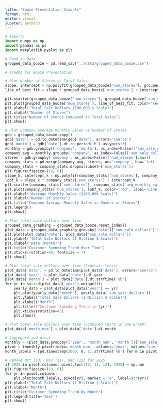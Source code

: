 ```yaml
---
title: "Booze Presentation Visuals"
format: html
editor: visual
jupyter: python3
---
```


```python
# Imports 
import numpy as np 
import pandas as pd 
import matplotlib.pyplot as plt

# Read in Data
grouped_data_booze = pd.read_csv("../data/grouped_data_booze.csv")

# Graphs for Booze Presentation

# Plot Number of Stores vs Total Sales
slope, intercept = np.polyfit(grouped_data_booze['num_stores'], grouped_data_booze['sum_sale_dollars'], 1)
line_of_best_fit = slope * grouped_data_booze['num_stores'] + intercept

plt.scatter(grouped_data_booze['num_stores'], grouped_data_booze['sum_sale_dollars']) 
plt.plot(grouped_data_booze['num_stores'], line_of_best_fit, color='red', label='Line of Best Fit') 
plt.ylabel("Total Sale Dollars (100,000 $ Scale)") 
plt.xlabel("Number of Stores") 
plt.title("Number of Stores Compared to Total Sales") 
plt.show()

# Plot Company Average Monthly Sales vs Number of Stores
gdb = grouped_data_booze.copy() 
gdb['date'] = pd.to_datetime(gdb['date'], errors='coerce')
gdb['month'] = gdb['date'].dt.to_period('M').astype(str) 
monthly = gdb.groupby(['company', 'month'], as_index=False)['sum_sale_dollars'].sum() 
company_avg = monthly.groupby('company', as_index=False)['sum_sale_dollars'].mean().rename(columns={'sum_sale_dollars': 'avg_monthly_sales'})
stores = gdb.groupby('company', as_index=False)['num_stores'].max() 
company_stats = pd.merge(company_avg, stores, on='company', how='left') 
company_stats = company_stats.dropna(subset=['num_stores']) 
plt.figure(figsize=(10, 6)) 
slope_k, intercept_k = np.polyfit(company_stats['num_stores'], company_stats['avg_monthly_sales'], 1) 
lobf_k = slope_k * company_stats['num_stores'] + intercept_k 
plt.scatter(company_stats['num_stores'], company_stats['avg_monthly_sales']) 
plt.plot(company_stats['num_stores'], lobf_k, color='red', label='Line of Best Fit') 
plt.ylabel("Average Monthly Sales ($100,000 Scale)") 
plt.xlabel("Number of Stores") 
plt.title("Company Average Monthly Sales vs Number of Stores") 
plt.legend()
plt.show()

# Plot total sale dollars over time
grouped_data_graphing = grouped_data_booze.reset_index() 
plot_data = grouped_data_graphing.groupby('date')['sum_sale_dollars'].sum().reset_index() 
plt.plot(plot_data['date'], plot_data['sum_sale_dollars']) 
plt.ylabel("Total Sale Dollars (1 Million $ Scale)") 
plt.xlabel("Date (Month)") 
plt.title("Customer Spending Trend Over Time") 
plt.xticks(rotation=90, fontsize = 7) 
plt.show()

# Plot total sale dollars over time (Seperate Years) 
plot_data['date'] = pd.to_datetime(plot_data['date'], errors='coerce')
plot_data['year'] = plot_data['date'].dt.year
plot_data['month'] = plot_data['date'].dt.strftime('%b')
for yr in sorted(plot_data['year'].unique()):
    yearly_data = plot_data[plot_data['year'] == yr]
    plt.plot(yearly_data['month'], yearly_data['sum_sale_dollars'])
    plt.ylabel("Total Sale Dollars (1 Million $ Scale)")
    plt.xlabel("Month")
    plt.title(f"Customer Spending Trend in {yr}")
    plt.xticks(rotation=45)
    plt.show()

# Plot total sale dollars over time (Combined Years in one Graph)
plot_data['month_num'] = plot_data['date'].dt.month 

# Aggregate and pivot
monthly = (plot_data.groupby(['year', 'month_num', 'month'])['sum_sale_dollars'].sum().reset_index())
pivot = (monthly.pivot(index='month_num', columns='year', values='sum_sale_dollars').reindex(range(1, 13)).sort_index().fillna(0))
month_labels = [pd.Timestamp(2000, m, 1).strftime('%b') for m in pivot.index]

# Remove Oct (10), Nov (11), Dec (12) for 2025
if 2025 in pivot.columns: pivot.loc[[10, 11, 12], 2025] = np.nan
plt.figure(figsize=(10, 6)) 
for yr in pivot.columns: 
    plt.plot(month_labels, pivot[yr], marker = "o", label=str(yr))
plt.ylabel("Total Sale Dollars (1 Million $ Scale)") 
plt.xlabel("Month") 
plt.title("Customer Spending Trend by Month") 
plt.legend(title='Year')
plt.show()
```